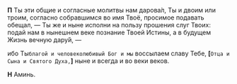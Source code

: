 **П** Ты эти общие и согласные молитвы нам даро­ва́л, Ты и двоим или троим, согласно собравшимся во
имя Твоё, просимое подавать обещал, — Ты же и ныне исполни на пользу прошения слуг Твоих:
подай нам в нынешнем веке познание Твоей Истины, а в будущем Жизнь вечную дару́й, —

ибо Ты`благой и человеколюбивый Бог и мы` вос­сылаем славу Те­бе,
**[**`Отца и Сына и Святого Духа,`**]** ныне и всегда и во веки веков.

**Н** Аминь.
